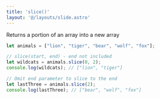 ```yaml
---
title: 'slice()'
layout: '@/layouts/slide.astro'
---
```


Returns a portion of an array into a new array

```javascript
let animals = ["lion", "tiger", "bear", "wolf", "fox"];

// slice(start, end) - end not included
let wildcats = animals.slice(0, 2);
console.log(wildcats); // ["lion", "tiger"]

// Omit end parameter to slice to the end
let lastThree = animals.slice(2);
console.log(lastThree); // ["bear", "wolf", "fox"]
```